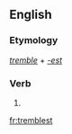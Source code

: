 ==English==

===Etymology===
''[[tremble]]'' + ''[[-est]]''

===Verb===
{{head|en}}

# {{en-archaic second-person singular of|tremble|lang=en}}

[[fr:tremblest]]